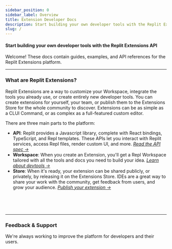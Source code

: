```yaml
---
sidebar_position: 0
sidebar_label: Overview
title: Extension Developer Docs
description: Start building your own developer tools with the Replit Extensions API
slug: /
---
```



#### Start building your own developer tools with the Replit Extensions API

Welcome! These docs contain guides, examples, and API references for the Replit Extensions platform.

---

### What are Replit Extensions?

Replit Extensions are a way to customize your Workspace, integrate the tools you already use, or create entirely new developer tools. You can create extensions for yourself, your team, or publish them to the Extensions Store for the whole community to discover. Extensions can be as simple as a CLUI Command, or as complex as a full-featured custom editor.

There are three main parts to the platform:

- **API**: Replit provides a Javascript library, complete with React bindings, TypeScript, and Repl templates. These APIs let you interact with Replit services, access Repl files, render custom UI, and more.
  _[Read the API spec →](/extensions/category/api-reference)_
- **Workspace**: When you create an Extension, you'll get a Repl Workspace tailored with all the tools and docs you need to build your idea.
  _[Learn about devtools →](/extensions/development/devtools)_
- **Store**: When it's ready, your extension can be shared publicly, or privately, by releasing it on the Extensions Store. IDEs are a great way to share your work with the community, get feedback from users, and grow your audience.
  _[Publish your extension →](/extensions/publish)_

<br />

<ResourceCard
  image="https://docimg.replit.com/extensions/create.jpg"
  href="/extensions/basics/create-extension"
  title="Create an extension"
  description="Learn the basics of creating an Extension for Replit, and get started building your own tools."
/>
<br />
<ResourceCard
  image="https://docimg.replit.com/extensions/docs-hero.png"
  href="/extensions/basics/create-extension"
  title="Browse the Store"
  description="Discover new extensions, and install them in your Workspace with a single click."
/>

---

### Feedback & Support

We're always working to improve the platform for developers and their users.

<ResourceCard
  image="https://docimg.replit.com/homepage/art/ask-forum.jpg"
  href="https://ask.replit.com/c/extensions"
  title="Ask Forum"
  description="If you have any feedback about the extension developer experience, APIs, or individual extensions, post a thread on the Replit Ask Forum"
/>
